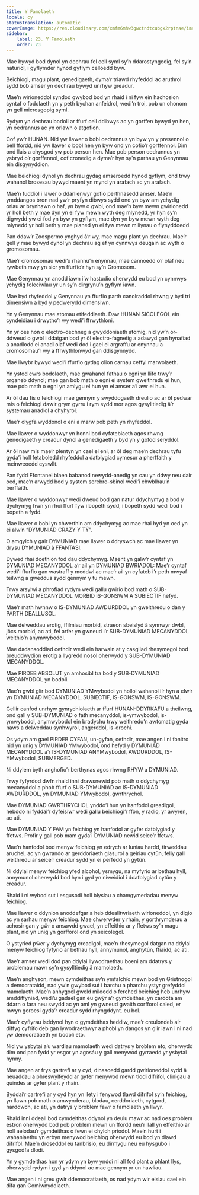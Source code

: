 ```yaml
---
title: Y Famolaeth
locale: cy
statusTranslation: automatic
coverImage: https://res.cloudinary.com/xmfm6mhw3gwctndtcubgx2rptnae/image/upload/v1740337243/small_cover_educacion_fundamental_a051170f1c.webp
sidebar:
    label: 23. Y Famolaeth
    order: 23
---
```

Mae bywyd bod dynol yn dechrau fel cell syml sy’n ddarostyngedig, fel sy’n naturiol, i gyflymder hynod gyflym celloedd byw.

Beichiogi, magu plant, genedigaeth, dyma’r triawd rhyfeddol ac aruthrol sydd bob amser yn dechrau bywyd unrhyw greadur.

Mae’n wirioneddol syndod gwybod bod yn rhaid i ni fyw ein hachosion cyntaf o fodolaeth yn y peth bychan anfeidrol, wedi’n troi, pob un ohonom yn gell microsgopig syml.

Rydym yn dechrau bodoli ar ffurf cell ddibwys ac yn gorffen bywyd yn hen, yn oedrannus ac yn orlawn o atgofion.

Cof yw’r HUNAN. Nid yw llawer o bobl oedrannus yn byw yn y presennol o bell ffordd, nid yw llawer o bobl hen yn byw ond yn cofio’r gorffennol. Dim ond llais a chysgod yw pob person hen. Mae pob person oedrannus yn ysbryd o’r gorffennol, cof cronedig a dyma’r hyn sy’n parhau yn Genynnau ein disgynyddion.

Mae beichiogi dynol yn dechrau gydag amseroedd hynod gyflym, ond trwy wahanol brosesau bywyd maent yn mynd yn arafach ac yn arafach.

Mae’n fuddiol i lawer o ddarllenwyr gofio perthnasedd amser. Mae’n ymddangos bron nad yw’r pryfyn dibwys sydd ond yn byw am ychydig oriau ar brynhawn o haf, yn byw o gwbl, ond mae’n byw mewn gwirionedd yr holl beth y mae dyn yn ei fyw mewn wyth deg mlynedd, yr hyn sy’n digwydd yw ei fod yn byw yn gyflym, mae dyn yn byw mewn wyth deg mlynedd yr holl beth y mae planed yn ei fyw mewn miliynau o flynyddoedd.

Pan ddaw’r Zoospermo ynghyd â’r wy, mae magu plant yn dechrau. Mae’r gell y mae bywyd dynol yn dechrau ag ef yn cynnwys deugain ac wyth o gromosomau.

Mae’r cromosomau wedi’u rhannu’n enynnau, mae cannoedd o’r olaf neu rywbeth mwy yn sicr yn ffurfio’r hyn sy’n Gromosom.

Mae Genynnau yn anodd iawn i’w hastudio oherwydd eu bod yn cynnwys ychydig foleciwlau yr un sy’n dirgrynu’n gyflym iawn.

Mae byd rhyfeddol y Genynnau yn ffurfio parth canolraddol rhwng y byd tri dimensiwn a byd y pedwerydd dimensiwn.

Yn y Genynnau mae atomau etifeddiaeth. Daw HUNAN SICOLEGOL ein cyndeidiau i drwytho’r wy wedi’i ffrwythloni.

Yn yr oes hon o electro-dechneg a gwyddoniaeth atomig, nid yw’n or-ddweud o gwbl i ddatgan bod yr ôl electro-fagnetig a adawyd gan hynafiad a anadlodd ei anadl olaf wedi dod i gael ei argraffu ar enynnau a cromosomau’r wy a ffrwythlonwyd gan ddisgynnydd.

Mae llwybr bywyd wedi’i ffurfio gydag olion carnau ceffyl marwolaeth.

Yn ystod cwrs bodolaeth, mae gwahanol fathau o egni yn llifo trwy’r organeb ddynol; mae gan bob math o egni ei system gweithredu ei hun, mae pob math o egni yn amlygu ei hun yn ei amser a’i awr ei hun.

Ar ôl dau fis o feichiogi mae gennym y swyddogaeth dreulio ac ar ôl pedwar mis o feichiogi daw’r grym gyrru i rym sydd mor agos gysylltiedig â’r systemau anadlol a chyhyrol.

Mae’r olygfa wyddonol o eni a marw pob peth yn rhyfeddol.

Mae llawer o wyddonwyr yn honni bod cyfatebiaeth agos rhwng genedigaeth y creadur dynol a genedigaeth y byd yn y gofod seryddol.

Ar ôl naw mis mae’r plentyn yn cael ei eni, ar ôl deg mae’n dechrau tyfu gyda’i holl fetaboledd rhyfeddol a datblygiad cymesur a pherffaith y meinweoedd cyswllt.

Pan fydd Ffontanel blaen babanod newydd-anedig yn cau yn ddwy neu dair oed, mae’n arwydd bod y system serebro-sbinol wedi’i chwblhau’n berffaith.

Mae llawer o wyddonwyr wedi dweud bod gan natur ddychymyg a bod y dychymyg hwn yn rhoi ffurf fyw i bopeth sydd, i bopeth sydd wedi bod i bopeth a fydd.

Mae llawer o bobl yn chwerthin am ddychymyg ac mae rhai hyd yn oed yn ei alw’n “DYMUNIAD CRAZY Y TŶ”.

O amgylch y gair DYMUNIAD mae llawer o ddryswch ac mae llawer yn drysu DYMUNIAD â FFANTASI.

Dywed rhai doethion fod dau ddychymyg. Maent yn galw’r cyntaf yn DYMUNIAD MECANYDDOL a’r ail yn DYMUNIAD BWRIADOL: Mae’r cyntaf wedi’i ffurfio gan wastraff y meddwl ac mae’r ail yn cyfateb i’r peth mwyaf teilwng a gweddus sydd gennym y tu mewn.

Trwy arsylwi a phrofiad rydym wedi gallu gwirio bod math o SUB-DYMUNIAD MECANYDDOL MORBID IS-GONSWM A SUBIECTIF hefyd.

Mae’r math hwnnw o IS-DYMUNIAD AWDURDDOL yn gweithredu o dan y PARTH DEALLUSOL.

Mae delweddau erotig, ffilmiau morbid, straeon sbeislyd â synnwyr dwbl, jôcs morbid, ac ati, fel arfer yn gwneud i’r SUB-DYMUNIAD MECANYDDOL weithio’n anymwybodol.

Mae dadansoddiad cefndir wedi ein harwain at y casgliad rhesymegol bod breuddwydion erotig a llygredd nosol oherwydd y SUB-DYMUNIAD MECANYDDOL.

Mae PIRDEB ABSOLUT yn amhosibl tra bod y SUB-DYMUNIAD MECANYDDOL yn bodoli.

Mae’n gwbl glir bod DYMUNIAD YMwybodol yn hollol wahanol i’r hyn a elwir yn DYMUNIAD MECANYDDOL, SUBIECTIF, IS-GONSWM, IS-GONSWM.

Gellir canfod unrhyw gynrychiolaeth ar ffurf HUNAN-DDYRKAFU a theilwng, ond gall y SUB-DYMUNIAD o fath mecanyddol, is-ymwybodol, is-ymwybodol, anymwybodol ein bradychu trwy weithredu’n awtomatig gyda naws a delweddau synhwyrol, angerddol, is-drochi.

Os ydym am gael PIRDEB CYFAN, un-gyfan, cefndir, mae angen i ni fonitro nid yn unig y DYMUNIAD YMwybodol, ond hefyd y DYMUNIAD MECANYDDOL a’r IS-DYMUNIAD ANYMwybodol, AWDURDDOL, IS-YMwybodol, SUBMERGED.

Ni ddylem byth anghofio’r berthynas agos rhwng RHYW a DYMUNIAD.

Trwy fyfyrdod dwfn rhaid inni drawsnewid pob math o ddychymyg mecanyddol a phob ffurf o SUB-DYMUNIAD ac IS-DYMUNIAD AWDURDDOL, yn DYMUNIAD YMwybodol, gwrthrychol.

Mae DYMUNIAD GWRTHRYCHOL ynddo’i hun yn hanfodol greadigol, hebddo ni fyddai’r dyfeisiwr wedi gallu beichiogi’r ffôn, y radio, yr awyren, ac ati.

Mae DYMUNIAD Y FAM yn feichiog yn hanfodol ar gyfer datblygiad y ffetws. Profir y gall pob mam gyda’i DYMUNIAD newid seice’r ffetws.

Mae’n hanfodol bod menyw feichiog yn edrych ar luniau hardd, tirweddau aruchel, ac yn gwrando ar gerddoriaeth glasurol a geiriau cytûn, felly gall weithredu ar seice’r creadur sydd yn ei perfedd yn gytûn.

Ni ddylai menyw feichiog yfed alcohol, ysmygu, na myfyrio ar bethau hyll, annymunol oherwydd bod hyn i gyd yn niweidiol i ddatblygiad cytûn y creadur.

Rhaid i ni wybod sut i esgusodi holl blysiau a chamgymeriadau menyw feichiog.

Mae llawer o ddynion anoddefgar a heb ddealltwriaeth wirioneddol, yn digio ac yn sarhau menyw feichiog. Mae chwerwder y rhain, y gorthrymderau a achosir gan y gŵr o ansawdd gwael, yn effeithio ar y ffetws sy’n magu plant, nid yn unig yn gorfforol ond yn seicolegol.

O ystyried pŵer y dychymyg creadigol, mae’n rhesymegol datgan na ddylai menyw feichiog fyfyrio ar bethau hyll, annymunol, anghytûn, ffiaidd, ac ati.

Mae’r amser wedi dod pan ddylai llywodraethau boeni am ddatrys y problemau mawr sy’n gysylltiedig â mamolaeth.

Mae’n anghyson, mewn cymdeithas sy’n ymfalchïo mewn bod yn Gristnogol a democrataidd, nad yw’n gwybod sut i barchu a pharchu ystyr grefyddol mamolaeth. Mae’n anhygoel gweld miloedd o ferched beichiog heb unrhyw amddiffyniad, wedi’u gadael gan eu gwŷr a’r gymdeithas, yn cardota am ddarn o fara neu swydd ac yn aml yn gwneud gwaith corfforol caled, er mwyn goroesi gyda’r creadur sydd rhyngddynt. eu bol.

Mae’r cyflyrau isddynol hyn o gymdeithas heddiw, mae’r creulondeb a’r diffyg cyfrifoldeb gan lywodraethwyr a phobl yn dangos yn glir iawn i ni nad yw democratiaeth yn bodoli eto.

Nid yw ysbytai a’u wardiau mamolaeth wedi datrys y broblem eto, oherwydd dim ond pan fydd yr esgor yn agosáu y gall menywod gyrraedd yr ysbytai hynny.

Mae angen ar frys gartrefi ar y cyd, dinasoedd gardd gwirioneddol sydd â neuaddau a phreswylfeydd ar gyfer menywod mewn tlodi difrifol, clinigau a quindes ar gyfer plant y rhain.

Byddai’r cartrefi ar y cyd hyn yn llety i fenywod tlawd difrifol sy’n feichiog, yn llawn pob math o amwynderau, blodau, cerddoriaeth, cytgord, harddwch, ac ati, yn datrys y broblem fawr o famolaeth yn llwyr.

Rhaid inni ddeall bod cymdeithas ddynol yn deulu mawr ac nad oes problem estron oherwydd bod pob problem mewn un ffordd neu’r llall yn effeithio ar holl aelodau’r gymdeithas o fewn ei chylch priodol. Mae’n hurt i wahaniaethu yn erbyn menywod beichiog oherwydd eu bod yn dlawd difrifol. Mae’n droseddol eu tanbrisio, eu dirmygu neu eu hysgubo i gysgodfa dlodi.

Yn y gymdeithas hon yr ydym yn byw ynddi ni all fod plant a phlant llys, oherwydd rydym i gyd yn ddynol ac mae gennym yr un hawliau.

Mae angen i ni greu gwir ddemocratiaeth, os nad ydym wir eisiau cael ein difa gan Gomiwnyddiaeth.
